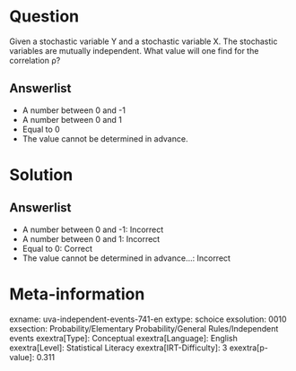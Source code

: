 Question
========

Given a stochastic variable Y and a stochastic variable X. The stochastic variables are mutually independent. What value will one find for the correlation ρ?

Answerlist
----------

* A number between 0 and -1
* A number between 0 and 1
* Equal to 0
* The value cannot be determined in advance.

Solution
========

Answerlist
----------

* A number between 0 and -1: Incorrect
* A number between 0 and 1: Incorrect
* Equal to 0: Correct
* The value cannot be determined in advance...: Incorrect

Meta-information
================
exname: uva-independent-events-741-en
extype: schoice
exsolution: 0010
exsection: Probability/Elementary Probability/General Rules/Independent events
exextra[Type]: Conceptual
exextra[Language]: English
exextra[Level]: Statistical Literacy
exextra[IRT-Difficulty]: 3
exextra[p-value]: 0.311

